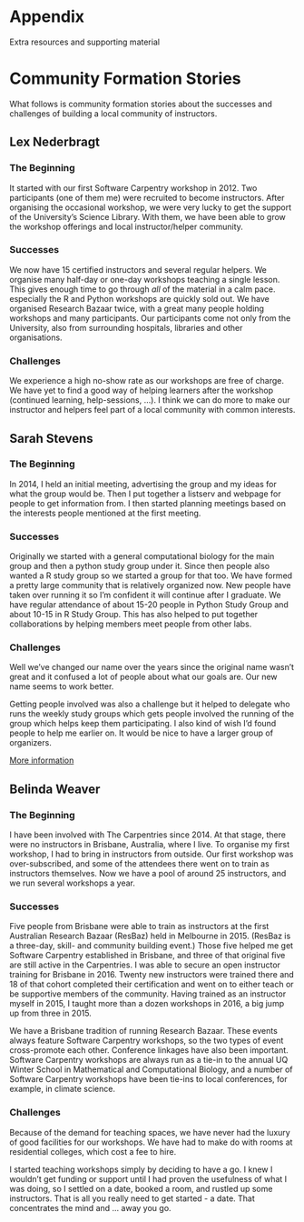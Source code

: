 # Appendix

Extra resources and supporting material


# Community Formation Stories

What follows is community formation stories about the successes and challenges
of building a local community of instructors.  

## Lex Nederbragt

### The Beginning

It started with our first Software Carpentry workshop in 2012. Two participants
(one of them me) were recruited to become instructors. After organising the
occasional workshop, we were very lucky to get the support of the University's
Science Library. With them, we have been able to grow the workshop offerings and
local instructor/helper community.

### Successes

We now have 15 certified instructors and several regular helpers. We organise
many half-day or one-day workshops teaching a single lesson. This gives enough
time to go through _all_ of the material in a calm pace. especially the R and
Python workshops are quickly sold out. We have organised Research Bazaar twice,
with a great many people holding workshops and many participants. Our
participants come not only from the University, also from surrounding hospitals,
libraries and other organisations.

### Challenges

We experience a high no-show rate as our workshops are free of charge. We have
yet to find a good way of helping learners after the workshop (continued
learning, help-sessions, ...). I think we can do more to make our instructor and
helpers feel part of a local community with common interests.


## Sarah Stevens

### The Beginning

In 2014, I held an initial meeting, advertising the group and my ideas for what
the group would be. Then I put together a listserv and webpage for people to get
information from.  I then started planning meetings based on the interests
people mentioned at the first meeting.

### Successes

Originally we started with a general computational biology for the main group
and then a python study group under it.  Since then people also wanted a R study
group so we started a group for that too. We have formed a pretty large
community that is relatively organized now.  New people have taken over running
it so I'm confident it will continue after I graduate. We have regular
attendance of about 15-20 people in Python Study Group and about 10-15 in R
Study Group. This has also helped to put together collaborations by helping
members meet people from other labs.

### Challenges

Well we've changed our name over the years since the original name wasn't great
and it confused a lot of people about what our goals are.  Our new name seems to
work better.

Getting people involved was also a challenge but it helped to
delegate who runs the weekly study groups which gets people involved the running
of the group which helps keep them participating.  I also kind of wish I'd found
people to help me earlier on.  It would be nice to have a larger group of
organizers.

[More information](http://sarahlrstevens.info/communitybuild_combee/)

## Belinda Weaver

### The Beginning

I have been involved with The Carpentries since 2014. At that stage, there were
no instructors in Brisbane, Australia, where I live. To organise my first
workshop, I had to bring in instructors from outside. Our first workshop was
over-subscribed, and some of the attendees there went on to train as instructors
themselves. Now we have a pool of around 25 instructors, and we run several
workshops a year.

### Successes

Five people from Brisbane were able to train as instructors at the first
Australian Research Bazaar (ResBaz) held in Melbourne in 2015. (ResBaz is a
three-day, skill- and community building event.) Those five helped me get
Software Carpentry established in Brisbane, and three of that original five are
still active in the Carpentries. I was able to secure an open instructor
training for Brisbane in 2016. Twenty new instructors were trained there and 18
of that cohort completed their certification and went on to either teach or be
supportive members of the community. Having trained as an instructor myself in
2015, I taught more than a dozen workshops in 2016, a big jump up from three in
2015.

We have a Brisbane tradition of running Research Bazaar. These events always
feature Software Carpentry workshops, so the two types of event cross-promote
each other. Conference linkages have also been important. Software Carpentry
workshops are always run as a tie-in to the annual UQ Winter School in
Mathematical and Computational Biology, and a number of Software Carpentry
workshops have been tie-ins to local conferences, for example, in climate
science.  

### Challenges

Because of the demand for teaching spaces, we have never had the luxury of good
facilities for our workshops. We have had to make do with rooms at residential
colleges, which cost a fee to hire.

I started teaching workshops simply by deciding to have a go. I knew I wouldn’t
get funding or support until I had proven the usefulness of what I was doing, so
I settled on a date, booked a room, and rustled up some instructors. That is all
you really need to get started - a date. That concentrates the mind and … away
you go.
